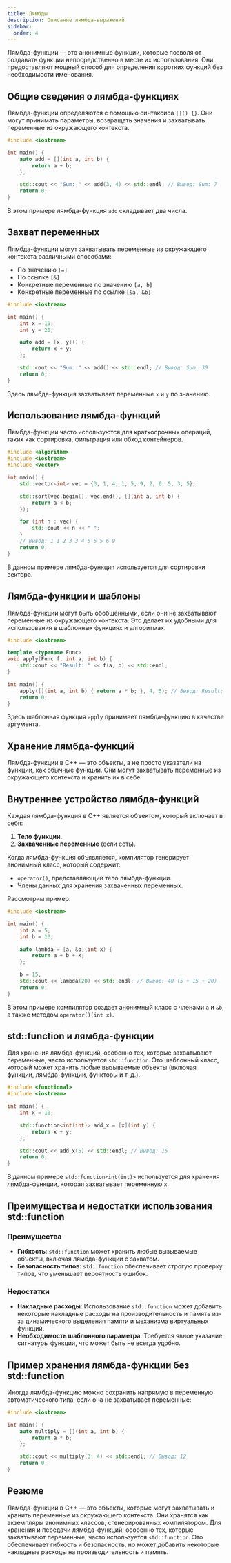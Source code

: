 ```yaml
---
title: Лямбды
description: Описание лямбда-выражений
sidebar:
  order: 4
---
```



<Aside>
Лямбда-функции — это анонимные функции, которые позволяют создавать функции непосредственно в месте их использования. Они предоставляют мощный способ для определения коротких функций без необходимости именования.
</Aside>

## Общие сведения о лямбда-функциях

Лямбда-функции определяются с помощью синтаксиса `[]() {}`. Они могут принимать параметры, возвращать значения и захватывать переменные из окружающего контекста.

```cpp
#include <iostream>

int main() {
    auto add = [](int a, int b) {
        return a + b;
    };

    std::cout << "Sum: " << add(3, 4) << std::endl; // Вывод: Sum: 7
    return 0;
}
```

В этом примере лямбда-функция `add` складывает два числа.

## Захват переменных

Лямбда-функции могут захватывать переменные из окружающего контекста различными способами:
- По значению `[=]`
- По ссылке `[&]`
- Конкретные переменные по значению `[a, b]`
- Конкретные переменные по ссылке `[&a, &b]`

```cpp
#include <iostream>

int main() {
    int x = 10;
    int y = 20;

    auto add = [x, y]() {
        return x + y;
    };

    std::cout << "Sum: " << add() << std::endl; // Вывод: Sum: 30
    return 0;
}
```

Здесь лямбда-функция захватывает переменные `x` и `y` по значению.

## Использование лямбда-функций

Лямбда-функции часто используются для краткосрочных операций, таких как сортировка, фильтрация или обход контейнеров.

```cpp
#include <algorithm>
#include <iostream>
#include <vector>

int main() {
    std::vector<int> vec = {3, 1, 4, 1, 5, 9, 2, 6, 5, 3, 5};

    std::sort(vec.begin(), vec.end(), [](int a, int b) {
        return a < b;
    });

    for (int n : vec) {
        std::cout << n << " ";
    }
    // Вывод: 1 1 2 3 3 4 5 5 5 6 9
    return 0;
}
```

В данном примере лямбда-функция используется для сортировки вектора.

## Лямбда-функции и шаблоны

Лямбда-функции могут быть обобщенными, если они не захватывают переменные из окружающего контекста. Это делает их удобными для использования в шаблонных функциях и алгоритмах.

```cpp
#include <iostream>

template <typename Func>
void apply(Func f, int a, int b) {
    std::cout << "Result: " << f(a, b) << std::endl;
}

int main() {
    apply([](int a, int b) { return a * b; }, 4, 5); // Вывод: Result: 20
    return 0;
}
```

Здесь шаблонная функция `apply` принимает лямбда-функцию в качестве аргумента.

## Хранение лямбда-функций

<Aside type="tip">
Лямбда-функции в C++ — это объекты, а не просто указатели на функции, как обычные функции. Они могут захватывать переменные из окружающего контекста и хранить их в себе.
</Aside>

## Внутреннее устройство лямбда-функций

Каждая лямбда-функция в C++ является объектом, который включает в себя:
1. **Тело функции**.
2. **Захваченные переменные** (если есть).

Когда лямбда-функция объявляется, компилятор генерирует анонимный класс, который содержит:
- `operator()`, представляющий тело лямбда-функции.
- Члены данных для хранения захваченных переменных.

Рассмотрим пример:

```cpp
#include <iostream>

int main() {
    int a = 5;
    int b = 10;

    auto lambda = [a, &b](int x) {
        return a + b + x;
    };

    b = 15;
    std::cout << lambda(20) << std::endl; // Вывод: 40 (5 + 15 + 20)
    return 0;
}
```

В этом примере компилятор создает анонимный класс с членами `a` и `&b`, а также методом `operator()(int x)`.

## std::function и лямбда-функции

Для хранения лямбда-функций, особенно тех, которые захватывают переменные, часто используется `std::function`. Это шаблонный класс, который может хранить любые вызываемые объекты (включая функции, лямбда-функции, функторы и т. д.).

```cpp
#include <functional>
#include <iostream>

int main() {
    int x = 10;

    std::function<int(int)> add_x = [x](int y) {
        return x + y;
    };

    std::cout << add_x(5) << std::endl; // Вывод: 15
    return 0;
}
```

В данном примере `std::function<int(int)>` используется для хранения лямбда-функции, которая захватывает переменную `x`.

## Преимущества и недостатки использования std::function

### Преимущества

- **Гибкость**: `std::function` может хранить любые вызываемые объекты, включая лямбда-функции с захватом.
- **Безопасность типов**: `std::function` обеспечивает строгую проверку типов, что уменьшает вероятность ошибок.

### Недостатки

- **Накладные расходы**: Использование `std::function` может добавить некоторые накладные расходы на производительность и память из-за динамического выделения памяти и механизма виртуальных функций.
- **Необходимость шаблонного параметра**: Требуется явное указание сигнатуры функции, что может быть не всегда удобно.

## Пример хранения лямбда-функции без std::function

Иногда лямбда-функцию можно сохранить напрямую в переменную автоматического типа, если она не захватывает переменные:

```cpp
#include <iostream>

int main() {
    auto multiply = [](int a, int b) {
        return a * b;
    };

    std::cout << multiply(3, 4) << std::endl; // Вывод: 12
    return 0;
}
```

## Резюме

Лямбда-функции в C++ — это объекты, которые могут захватывать и хранить переменные из окружающего контекста. Они хранятся как экземпляры анонимных классов, сгенерированных компилятором. Для хранения и передачи лямбда-функций, особенно тех, которые захватывают переменные, часто используется `std::function`. Это обеспечивает гибкость и безопасность, но может добавить некоторые накладные расходы на производительность и память.
